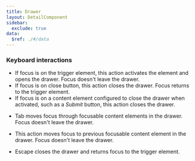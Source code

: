 ```yaml
---
title: Drawer
layout: DetailComponent
sidebar:
  exclude: true
data:
  $ref: ./#/data
---
```


### Keyboard interactions

<KeyboardControls>
<KeyboardControl keyOrCombos="Enter / Space">

- If focus is on the trigger element, this action activates the element and opens the drawer. Focus doesn't leave the drawer.
- If focus is on close button, this action closes the drawer. Focus returns to the trigger element.
- If focus is on a content element configured to close the drawer when activated, such as a _Submit_ button, this action closes the drawer.

</KeyboardControl>
<KeyboardControl keyOrCombos="Tab">

- Tab moves focus through focusable content elements in the drawer. Focus doesn't leave the drawer.

</KeyboardControl>
<KeyboardControl keyOrCombos="Shift + Tab">

- This action moves focus to previous focusable content element in the drawer. Focus doesn't leave the drawer.

</KeyboardControl>
<KeyboardControl keyOrCombos="Escape">

- Escape closes the drawer and returns focus to the trigger element.

</KeyboardControl>
</KeyboardControls>
